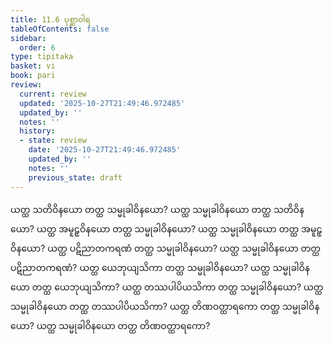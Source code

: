 ```yaml
---
title: 11.6 ပုစ္ဆာဝါရ
tableOfContents: false
sidebar:
  order: 6
type: tipitaka
basket: vi
book: pari
review:
  current: review
  updated: '2025-10-27T21:49:46.972485'
  updated_by: ''
  notes: ''
  history:
  - state: review
    date: '2025-10-27T21:49:46.972485'
    updated_by: ''
    notes: ''
    previous_state: draft
---
```



<ReviewStatus review={frontmatter.review} showDetails={true} />

<HypothesisAnnotation frontmatter={frontmatter} />

<DynamicBreadcrumb />

<Division number="349" book="pari" e="ch" v="5" p="272">

<Paragraph number="1734" book="pari">
ယတ္ထ သတိဝိနယော တတ္ထ သမ္မုခါဝိနယော? ယတ္ထ သမ္မုခါဝိနယော တတ္ထ သတိဝိနယော? ယတ္ထ အမူဠှဝိနယော တတ္ထ သမ္မုခါဝိနယော? ယတ္ထ သမ္မုခါဝိနယော တတ္ထ အမူဠှဝိနယော? ယတ္ထ ပဋိညာတကရဏံ တတ္ထ သမ္မုခါဝိနယော? ယတ္ထ သမ္မုခါဝိနယော တတ္ထ ပဋိညာတကရဏံ? ယတ္ထ ယေဘုယျသိကာ တတ္ထ သမ္မုခါဝိနယော? ယတ္ထ သမ္မုခါဝိနယော တတ္ထ ယေဘုယျသိကာ? ယတ္ထ တဿပါပိယသိကာ တတ္ထ သမ္မုခါဝိနယော? ယတ္ထ သမ္မုခါဝိနယော တတ္ထ တဿပါပိယသိကာ? ယတ္ထ တိဏဝတ္ထာရကော တတ္ထ သမ္မုခါဝိနယော? ယတ္ထ သမ္မုခါဝိနယော တတ္ထ တိဏဝတ္ထာရကော?
</Paragraph>
</Division>
